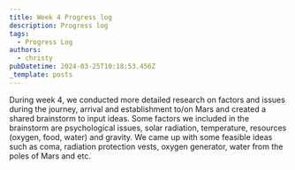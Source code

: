 ```yaml
---
title: Week 4 Progress log
description: Progress log
tags:
  - Progress Log
authors:
  - christy
pubDatetime: 2024-03-25T10:18:53.456Z
_template: posts
---
```


During week 4, we conducted more detailed research on factors and issues during the journey, arrival and establishment to/on Mars and created a shared brainstorm to input ideas. Some factors we included in the brainstorm are psychological issues, solar radiation, temperature, resources (oxygen, food, water) and gravity. We came up with some feasible ideas such as coma, radiation protection vests, oxygen generator, water from the poles of Mars and etc.
